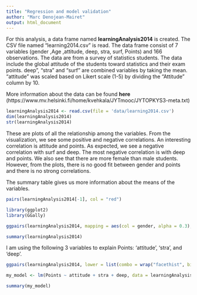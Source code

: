 ```yaml
---
title: "Regression and model validation"
author: "Marc Denojean-Mairet"
output: html_document
---
```




For this analysis, a data frame named **learningAnalysis2014** is created.  The CSV file named "learning2014.csv" is read.  The data frame consist of 7 variables (gender ,Age ,attitude, deep,  stra, surf, Points) and 166 observations.  The data are from a survey of statistics students.  The data include the global attitude of the students toward statistics and their exam points.  deep", "stra" and "surf" are combined variables by taking the mean.  "attitude" was scaled based on Likert scale (1-5) by dividing the "Attitude" column by 10.

More information about the data can be found **here** (https://www.mv.helsinki.fi/home/kvehkala/JYTmooc/JYTOPKYS3-meta.txt)
```r
learningAnalysis2014 <- read.csv(file = 'data/learning2014.csv')
dim(learningAnalysis2014)
str(learningAnalysis2014)
```
These are plots of all the relationship among the variables.  From the visualization, we see some positive and negative correlations.  An interesting correlation is attitude and points.  As expected, we see a negative correlation with surf and deep.  The most negative correlation is with deep and points.  We also see that there are more female than male students.  However, from the plots, there is no good fit between gender and points and there is no strong correlations.

The summary table gives us more information about the means of the variables.  

```r

pairs(learningAnalysis2014[-1], col = "red")

library(ggplot2)
library(GGally)

ggpairs(learningAnalysis2014, mapping = aes(col = gender, alpha = 0.3), lower = list(combo = wrap("facethist", bins = 20)))

summary(learningAnalysis2014)


```

I am using the following 3 variables to explain Points: 'attitude', 'stra', and 'deep'.
```r
ggpairs(learningAnalysis2014, lower = list(combo = wrap("facethist", bins = 20)))

my_model <- lm(Points ~ attitude + stra + deep, data = learningAnalysis2014)

summary(my_model)

```


